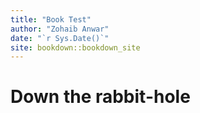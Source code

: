 ```yaml
--- 
title: "Book Test"
author: "Zohaib Anwar"
date: "`r Sys.Date()`"
site: bookdown::bookdown_site
---
```


# Down the rabbit-hole

